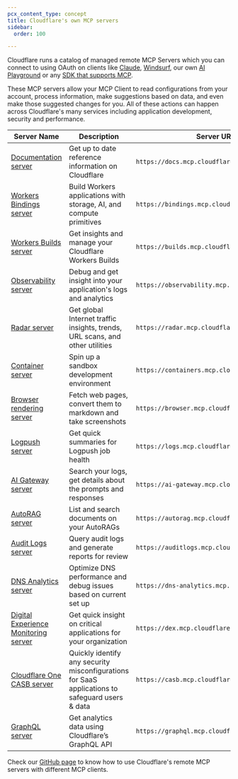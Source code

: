 ```yaml
---
pcx_content_type: concept
title: Cloudflare's own MCP servers
sidebar:
  order: 100

---
```



Cloudflare runs a catalog of managed remote MCP Servers which you can connect to using OAuth on clients like [Claude](https://modelcontextprotocol.io/quickstart/user), [Windsurf](https://docs.windsurf.com/windsurf/cascade/mcp), our own [AI Playground](https://playground.ai.cloudflare.com/) or any [SDK that supports MCP](https://github.com/cloudflare/agents/tree/main/packages/agents/src/mcp).

These MCP servers allow your MCP Client to read configurations from your account, process information, make suggestions based on data, and even make those suggested changes for you. All of these actions can happen across Cloudflare's many services including application development, security and performance.

| Server Name                                                    | Description                                                                                     | Server URL                                     |
| -------------------------------------------------------------- | ----------------------------------------------------------------------------------------------- | ---------------------------------------------- |
| [Documentation server](https://github.com/cloudflare/mcp-server-cloudflare/tree/main/apps/docs-vectorize)               | Get up to date reference information on Cloudflare                                              | `https://docs.mcp.cloudflare.com/sse`          |
| [Workers Bindings server](https://github.com/cloudflare/mcp-server-cloudflare/tree/main/apps/workers-bindings)          | Build Workers applications with storage, AI, and compute primitives                             | `https://bindings.mcp.cloudflare.com/sse`      |
| [Workers Builds server](https://github.com/cloudflare/mcp-server-cloudflare/tree/main/apps/workers-builds)              | Get insights and manage your Cloudflare Workers Builds                                          | `https://builds.mcp.cloudflare.com/sse`        |
| [Observability server](https://github.com/cloudflare/mcp-server-cloudflare/tree/main/apps/workers-observability)        | Debug and get insight into your application's logs and analytics                                | `https://observability.mcp.cloudflare.com/sse` |
| [Radar server](https://github.com/cloudflare/mcp-server-cloudflare/tree/main/apps/radar)                                | Get global Internet traffic insights, trends, URL scans, and other utilities                    | `https://radar.mcp.cloudflare.com/sse`         |
| [Container server](https://github.com/cloudflare/mcp-server-cloudflare/tree/main/apps/sandbox-container)                | Spin up a sandbox development environment                                                       | `https://containers.mcp.cloudflare.com/sse`    |
| [Browser rendering server](https://github.com/cloudflare/mcp-server-cloudflare/tree/main/apps/browser-rendering)        | Fetch web pages, convert them to markdown and take screenshots                                  | `https://browser.mcp.cloudflare.com/sse`       |
| [Logpush server](https://github.com/cloudflare/mcp-server-cloudflare/tree/main/apps/logpush)                            | Get quick summaries for Logpush job health                                                      | `https://logs.mcp.cloudflare.com/sse`          |
| [AI Gateway server](https://github.com/cloudflare/mcp-server-cloudflare/tree/main/apps/ai-gateway)                      | Search your logs, get details about the prompts and responses                                   | `https://ai-gateway.mcp.cloudflare.com/sse`    |
| [AutoRAG server](https://github.com/cloudflare/mcp-server-cloudflare/tree/main/apps/autorag)                            | List and search documents on your AutoRAGs                                                      | `https://autorag.mcp.cloudflare.com/sse`       |
| [Audit Logs server](https://github.com/cloudflare/mcp-server-cloudflare/tree/main/apps/auditlogs)                       | Query audit logs and generate reports for review                                                | `https://auditlogs.mcp.cloudflare.com/sse`     |
| [DNS Analytics server](https://github.com/cloudflare/mcp-server-cloudflare/tree/main/apps/dns-analytics)                | Optimize DNS performance and debug issues based on current set up                               | `https://dns-analytics.mcp.cloudflare.com/sse` |
| [Digital Experience Monitoring server](https://github.com/cloudflare/mcp-server-cloudflare/tree/main/apps/dex-analysis) | Get quick insight on critical applications for your organization                                | `https://dex.mcp.cloudflare.com/sse`           |
| [Cloudflare One CASB server](https://github.com/cloudflare/mcp-server-cloudflare/tree/main/apps/cloudflare-one-casb)    | Quickly identify any security misconfigurations for SaaS applications to safeguard users & data | `https://casb.mcp.cloudflare.com/sse`          |
| [GraphQL server](https://github.com/cloudflare/mcp-server-cloudflare/tree/main/apps/graphql/)                           | Get analytics data using Cloudflare’s GraphQL API                                               | `https://graphql.mcp.cloudflare.com/sse`       |

Check our [GitHub page](https://github.com/cloudflare/mcp-server-cloudflare) to know how to use Cloudflare's remote MCP servers with different MCP clients.

